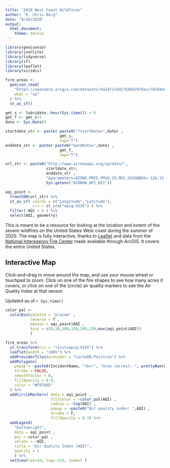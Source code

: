 ```yaml
---
title: "2020 West Coast Wildfires"
author: "R. Chris Berg"
date: "9/16/2020"
output: 
  html_document:
    theme: darkly
---
```


```r

library(geojsonio)
library(jsonlite)
library(tidyverse)
library(sf)
library(leaflet)
library(viridis)

```

```r
fire_areas <- 
  geojson_read(
    "https://opendata.arcgis.com/datasets/5da472c6d27b4b67970acc7b5044c862_0.geojson", 
    what = "sp"
  ) %>%
  st_as_sf()

gmt_s <- lubridate::hour(Sys.time()) + 6
gmt_f <- gmt_s+1
date <- Sys.Date()

startdate_str <- paste( paste0("?startDate=",date) ,
                        gmt_s,
                        sep="T")
enddate_str <- paste( paste0("&endDate=",date) ,
                        gmt_f,
                        sep="T")

url_str <- paste0("http://www.airnowapi.org/aq/data/",
                  startdate_str,
                  enddate_str , 
                  "&parameters=OZONE,PM25,PM10,CO,NO2,SO2&BBOX=-126,15,-60.22,60&dataType=A&format=application/json&verbose=0&nowcastonly=1&includerawconcentrations=0&API_KEY=",
                  Sys.getenv("AIRNOW_API_KEY"))

aqi_point <- 
  fromJSON(url_str) %>%
  st_as_sf( coords = c("Longitude","Latitude"),
            crs = st_crs("epsg:4326") ) %>% 
  filter( AQI > 0 ) %>%
  select(AQI, geometry)

```

This is meant to be a resource for looking at the location and extent of the severe wildfires on the United States West coast during the summer of 2020. The map is fully interactive, thanks to [Leaflet](https://leafletjs.com/) and data from the [National Interagency Fire Center](https://data-nifc.opendata.arcgis.com/datasets/wildfire-perimeters) made available through ArcGIS. It covers the entire United States.

## Interactive Map

Click-and-drag to move around the map, and use your mouse wheel or touchpad to zoom. Click on one of the fire shapes to see how many acres it covers, or click on one of the (circle) air quality markers to see the Air Quality Index at that sensor.

Updated as of `r Sys.time()`

```r

color_pal <- 
  colorBin(palette = "plasma" ,
           reverse = T , 
           domain = aqi_point$AQI , 
           bins = c(0,50,100,150,200,250,max(aqi_point$AQI))
           )

fire_areas %>%
  st_transform(crs = "+init=epsg:4326") %>%
  leaflet(width = "100%") %>%
  addProviderTiles(provider = "CartoDB.Positron") %>%
  addPolygons(
    popup = ~paste0(IncidentName, "<br>", "Area (acres): ", prettyNum(GISAcres, big.mark=",")),
    stroke = FALSE,
    smoothFactor = 0,
    fillOpacity = 0.8,
    color = "#F8766D"
  ) %>% 
  addCircleMarkers( data = aqi_point , 
                    fillColor = ~color_pal(AQI) , 
                    radius = ~log(AQI) , 
                    popup = ~paste0("Air quality index: ",AQI) , 
                    stroke = F,
                    fillOpacity = 0.3) %>%
  addLegend(
    "bottomright", 
    data = aqi_point ,
    pal = color_pal , 
    values = ~AQI,
    title = "Air Quality Index (AQI)",
    opacity = 1 
    ) %>%
  setView(lat=44, lng=-123, zoom=7 )
```

